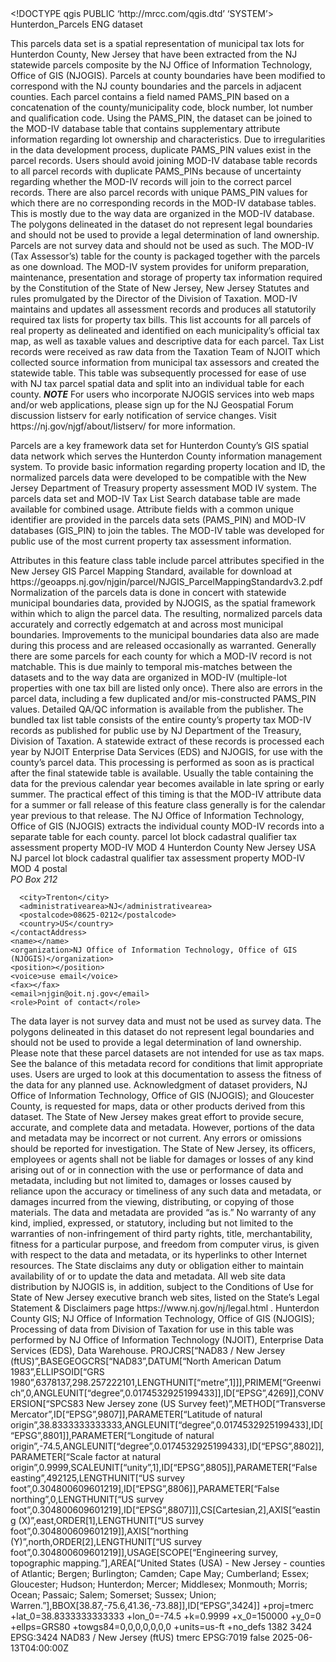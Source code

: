 <!DOCTYPE qgis PUBLIC 'http://mrcc.com/qgis.dtd' 'SYSTEM'>
<qgis version="3.42.1-Münster">
  <identifier>Hunterdon_Parcels</identifier>
  <parentidentifier></parentidentifier>
  <language>ENG</language>
  <type>dataset</type>
  <title>Parcels and MOD-IV of Hunterdon County, New Jersey</title>
  <abstract>This parcels data set is a spatial representation of municipal tax lots for Hunterdon County, New Jersey that have been extracted from the NJ statewide parcels composite by the NJ Office of Information Technology, Office of GIS (NJOGIS). Parcels at county boundaries have been modified to correspond with the NJ county boundaries and the parcels in adjacent counties.
Each parcel contains a field named PAMS_PIN based on a concatenation of the county/municipality code, block number, lot number and qualification code. Using the PAMS_PIN, the dataset can be joined to the MOD-IV database table that contains supplementary attribute information regarding lot ownership and characteristics. Due to irregularities in the data development process, duplicate PAMS_PIN values exist in the parcel records. Users should avoid joining MOD-IV database table records to all parcel records with duplicate PAMS_PINs because of uncertainty regarding whether the MOD-IV records will join to the correct parcel records. There are also parcel records with unique PAMS_PIN values for which there are no corresponding records in the MOD-IV database tables. This is mostly due to the way data are organized in the MOD-IV database.
The polygons delineated in the dataset do not represent legal boundaries and should not be used to provide a legal determination of land ownership. Parcels are not survey data and should not be used as such.
The MOD-IV (Tax Assessor's) table for the county is packaged together with the parcels as one download. The MOD-IV system provides for uniform preparation, maintenance, presentation and storage of property tax information required by the Constitution of the State of New Jersey, New Jersey Statutes and rules promulgated by the Director of the Division of Taxation. MOD-IV maintains and updates all assessment records and produces all statutorily required tax lists for property tax bills. This list accounts for all parcels of real property as delineated and identified on each municipality's official tax map, as well as taxable values and descriptive data for each parcel. Tax List records were received as raw data from the Taxation Team of NJOIT which collected source information from municipal tax assessors and created the statewide table. This table was subsequently processed for ease of use with NJ tax parcel spatial data and split into an individual table for each county.
***NOTE*** For users who incorporate NJOGIS services into web maps and/or web applications, please sign up for the NJ Geospatial Forum discussion listserv for early notification of service changes. Visit https://nj.gov/njgf/about/listserv/ for more information.

Parcels are a key framework data set for Hunterdon County's GIS spatial data network which serves the Hunterdon County information management system. To provide basic information regarding property location and ID, the normalized parcels data were developed to be compatible with the New Jersey Department of Treasury property assessment MOD IV system. The parcels data set and MOD-IV Tax List Search database table are made available for combined usage. Attribute fields with a common unique identifier are provided in the parcels data sets (PAMS_PIN) and MOD-IV databases (GIS_PIN) to join the tables. The MOD-IV table was developed for public use of the most current property tax assessment information.

Attributes in this feature class table include parcel attributes specified in the New Jersey GIS Parcel Mapping Standard, available for download at https://geoapps.nj.gov/njgin/parcel/NJGIS_ParcelMappingStandardv3.2.pdf Normalization of the parcels data is done in concert with statewide municipal boundaries data, provided by NJOGIS, as the spatial framework within which to align the parcel data. The resulting, normalized parcels data accurately and correctly edgematch at and across most municipal boundaries. Improvements to the municipal boundaries data also are made during this process and are released occasionally as warranted. Generally there are some parcels for each county for which a MOD-IV record is not matchable. This is due mainly to temporal mis-matches between the datasets and to the way data are organized in MOD-IV (multiple-lot properties with one tax bill are listed only once). There also are errors in the parcel data, including a few duplicated and/or mis-constructed PAMS_PIN values. Detailed QA/QC information is available from the publisher. The bundled tax list table consists of the entire county's property tax MOD-IV records as published for public use by NJ Department of the Treasury, Division of Taxation. A statewide extract of these records is processed each year by NJOIT Enterprise Data Services (EDS) and NJOGIS, for use with the county's parcel data. This processing is performed as soon as is practical after the final statewide table is available. Usually the table containing the data for the previous calendar year becomes available in late spring or early summer. The practical effect of this timing is that the MOD-IV attribute data for a summer or fall release of this feature class generally is for the calendar year previous to that release. The NJ Office of Information Technology, Office of GIS (NJOGIS) extracts the individual county MOD-IV records into a separate table for each county.</abstract>
  <keywords vocabulary="Search keys">
    <keyword>parcel</keyword>
    <keyword>lot</keyword>
    <keyword>block</keyword>
    <keyword>cadastral</keyword>
    <keyword>qualifier</keyword>
    <keyword>tax</keyword>
    <keyword>assessment</keyword>
    <keyword>property</keyword>
    <keyword>MOD-IV</keyword>
    <keyword>MOD 4</keyword>
    <keyword>Hunterdon County</keyword>
    <keyword>New Jersey</keyword>
    <keyword>USA</keyword>
    <keyword>NJ</keyword>
  </keywords>
  <keywords vocabulary="gmd:topicCategory">
    <keyword>parcel</keyword>
    <keyword>lot</keyword>
    <keyword>block</keyword>
    <keyword>cadastral</keyword>
    <keyword>qualifier</keyword>
    <keyword>tax</keyword>
    <keyword>assessment</keyword>
    <keyword>property</keyword>
    <keyword>MOD-IV</keyword>
    <keyword>MOD 4</keyword>
  </keywords>
  <contact>
    <contactAddress>
      <type>postal</type>
      <address>PO Box 212</address>
      <city>Trenton</city>
      <administrativearea>NJ</administrativearea>
      <postalcode>08625-0212</postalcode>
      <country>US</country>
    </contactAddress>
    <name></name>
    <organization>NJ Office of Information Technology, Office of GIS (NJOGIS)</organization>
    <position></position>
    <voice>use email</voice>
    <fax></fax>
    <email>njgin@oit.nj.gov</email>
    <role>Point of contact</role>
  </contact>
  <links>
    <link name="Esri File Geodatabase, or Shapefile/DBF" type="" size="" description="" format="" mimeType="" url="https://www.arcgis.com/home/item.html?id=93575d7d60244e08a59650fb7bc6d235"/>
  </links>
  <dates>
    <date type="Published" value="2025-06-13T00:00:00"/>
  </dates>
  <fees></fees>
  <constraints type="Limitations of use">The data layer is not survey data and must not be used as survey data. The polygons delineated in this dataset do not represent legal boundaries and should not be used to provide a legal determination of land ownership. Please note that these parcel datasets are not intended for use as tax maps. 
See the balance of this metadata record for conditions that limit appropriate uses. Users are urged to look at this documentation to assess the fitness of the data for any planned use. 
Acknowledgment of dataset providers, NJ Office of Information Technology, Office of GIS (NJOGIS); and Gloucester County, is requested for maps, data or other products derived from this dataset. 
The State of New Jersey makes great effort to provide secure, accurate, and complete data and metadata. However, portions of the data and metadata may be incorrect or not current. Any errors or omissions should be reported for investigation. 
The State of New Jersey, its officers, employees or agents shall not be liable for damages or losses of any kind arising out of or in connection with the use or performance of data and metadata, including but not limited to, damages or losses caused by reliance upon the accuracy or timeliness of any such data and metadata, or damages incurred from the viewing, distributing, or copying of those materials.
The data and metadata are provided "as is." No warranty of any kind, implied, expressed, or statutory, including but not limited to the warranties of non-infringement of third party rights, title, merchantability, fitness for a particular purpose, and freedom from computer virus, is given with respect to the data and metadata, or its hyperlinks to other Internet resources. 
The State disclaims any duty or obligation either to maintain availability of or to update the data and metadata. 
All web site data distribution by NJOGIS is, in addition, subject to the Conditions of Use for State of New Jersey executive branch web sites, listed on the State’s Legal Statement &amp; Disclaimers page https://www.nj.gov/nj/legal.html .</constraints>
  <rights>Hunterdon County GIS;&#xd;
NJ Office of Information Technology, Office of GIS (NJOGIS); &#xd;
&#xd;
Processing of data from Division of Taxation for use in this table was performed by NJ Office of Information Technology (NJOIT), Enterprise Data Services (EDS), Data Warehouse.</rights>
  <encoding></encoding>
  <crs>
    <spatialrefsys nativeFormat="Wkt">
      <wkt>PROJCRS["NAD83 / New Jersey (ftUS)",BASEGEOGCRS["NAD83",DATUM["North American Datum 1983",ELLIPSOID["GRS 1980",6378137,298.257222101,LENGTHUNIT["metre",1]]],PRIMEM["Greenwich",0,ANGLEUNIT["degree",0.0174532925199433]],ID["EPSG",4269]],CONVERSION["SPCS83 New Jersey zone (US Survey feet)",METHOD["Transverse Mercator",ID["EPSG",9807]],PARAMETER["Latitude of natural origin",38.8333333333333,ANGLEUNIT["degree",0.0174532925199433],ID["EPSG",8801]],PARAMETER["Longitude of natural origin",-74.5,ANGLEUNIT["degree",0.0174532925199433],ID["EPSG",8802]],PARAMETER["Scale factor at natural origin",0.9999,SCALEUNIT["unity",1],ID["EPSG",8805]],PARAMETER["False easting",492125,LENGTHUNIT["US survey foot",0.304800609601219],ID["EPSG",8806]],PARAMETER["False northing",0,LENGTHUNIT["US survey foot",0.304800609601219],ID["EPSG",8807]]],CS[Cartesian,2],AXIS["easting (X)",east,ORDER[1],LENGTHUNIT["US survey foot",0.304800609601219]],AXIS["northing (Y)",north,ORDER[2],LENGTHUNIT["US survey foot",0.304800609601219]],USAGE[SCOPE["Engineering survey, topographic mapping."],AREA["United States (USA) - New Jersey - counties of Atlantic; Bergen; Burlington; Camden; Cape May; Cumberland; Essex; Gloucester; Hudson; Hunterdon; Mercer; Middlesex; Monmouth; Morris; Ocean; Passaic; Salem; Somerset; Sussex; Union; Warren."],BBOX[38.87,-75.6,41.36,-73.88]],ID["EPSG",3424]]</wkt>
      <proj4>+proj=tmerc +lat_0=38.8333333333333 +lon_0=-74.5 +k=0.9999 +x_0=150000 +y_0=0 +ellps=GRS80 +towgs84=0,0,0,0,0,0,0 +units=us-ft +no_defs</proj4>
      <srsid>1382</srsid>
      <srid>3424</srid>
      <authid>EPSG:3424</authid>
      <description>NAD83 / New Jersey (ftUS)</description>
      <projectionacronym>tmerc</projectionacronym>
      <ellipsoidacronym>EPSG:7019</ellipsoidacronym>
      <geographicflag>false</geographicflag>
    </spatialrefsys>
  </crs>
  <extent>
    <spatial minz="0" maxx="-74.702699999999993" minx="-75.19549999999999557" maxz="0" miny="40.3393999999999977" crs="EPSG:3424" maxy="40.78770000000000095" dimensions="2"/>
    <temporal>
      <period>
        <start>2025-06-13T04:00:00Z</start>
        <end></end>
      </period>
    </temporal>
  </extent>
</qgis>
